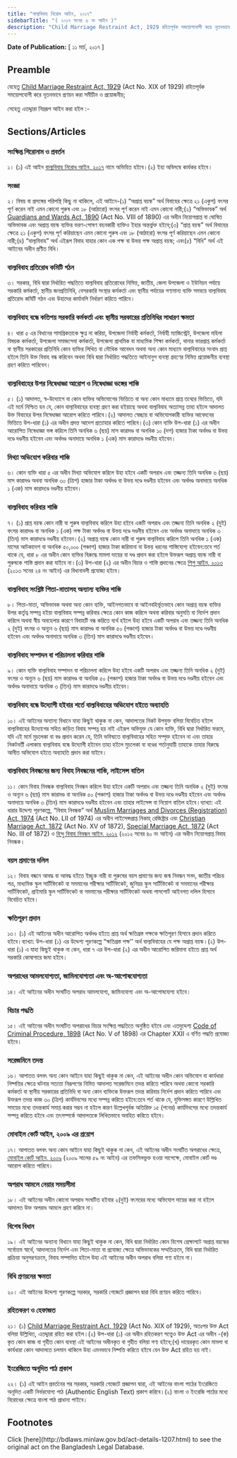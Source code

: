 ```yaml
---
title: "বাল্যবিবাহ নিরোধ আইন, ২০১৭"
sidebarTitle: "( ২০১৭ সনের ৬ নং আইন )"
description: "Child Marriage Restraint Act, 1929 রহিতপূর্বক সময়োপযোগী করে নূতনভাবে প্রণয়নকল্পে প্রণীত আইন"
---
```


**Date of Publication:** [ ১১ মার্চ, ২০১৭ ]

## Preamble

যেহেতু [Child Marriage Restraint Act, 1929](/laws/act-149 "Child Marriage Restraint Act, 1929") (Act No. XIX of 1929) রহিতপূর্বক সময়োপযোগী করে নূতনভাবে প্রণয়ন করা সমীচীন ও প্রয়োজনীয়;

সেহেতু এতদ্দ্বারা নিম্নরূপ আইন করা হইল :-

## Sections/Articles

### সংক্ষিপ্ত শিরোনাম ও প্রবর্তন

১। (১) এই আইন [বাল্যবিবাহ নিরোধ আইন, ২০১৭](/laws/act-1207 "বাল্যবিবাহ নিরোধ আইন, ২০১৭") নামে অভিহিত হইবে।(২) ইহা অবিলম্বে কার্যকর হইবে।

### সংজ্ঞা

২। বিষয় বা প্রসঙ্গের পরিপন্থি কিছু না থাকিলে, এই আইনে-(১) “অপ্রাপ্ত বয়স্ক” অর্থ বিবাহের ক্ষেত্রে ২১ (একুশ) বৎসর পূর্ণ করেন নাই এমন কোনো পুরুষ এবং ১৮ (আঠারো) বৎসর পূর্ণ করেন নাই এমন কোনো নারী;(২) “অভিভাবক” অর্থ [Guardians and Wards Act, 1890](/laws/act-64 "Guardians and Wards Act, 1890") (Act No. VIII of 1890) এর অধীন নিয়োগপ্রাপ্ত বা ঘোষিত অভিভাবক এবং অপ্রাপ্ত বয়স্ক ব্যক্তির ভরণ-পোষণ বহনকারী ব্যক্তিও ইহার অন্তর্ভুক্ত হইবে;(৩) “প্রাপ্ত বয়স্ক” অর্থ বিবাহের ক্ষেত্রে ২১ (একুশ) বৎসর পূর্ণ করিয়াছেন এমন কোনো পুরুষ এবং ১৮ (আঠারো) বৎসর পূর্ণ করিয়াছেন এমন কোনো নারী;(৪) “বাল্যবিবাহ” অর্থ এইরূপ বিবাহ যাহার কোন এক পক্ষ বা উভয় পক্ষ অপ্রাপ্ত বয়স্ক; এবং(৫) “বিধি” অর্থ এই আইনের অধীন প্রণীত বিধি।

### বাল্যবিবাহ প্রতিরোধ কমিটি গঠন

৩। সরকার, বিধি দ্বারা নির্ধারিত পদ্ধতিতে বাল্যবিবাহ প্রতিরোধের নিমিত্ত, জাতীয়, জেলা উপজেলা ও ইউনিয়ন পর্যায়ে সরকারি কর্মকর্তা, স্থানীয় জনপ্রতিনিধি, বেসরকারি সংস্থার কর্মকর্তা এবং স্থানীয় পর্যায়ের গণ্যমান্য ব্যক্তি সমন্বয়ে বাল্যবিবাহ প্রতিরোধ কমিটি গঠন এবং উহাদের কার্যাবলি নির্ধারণ করিতে পারিবে।

### বাল্যবিবাহ বন্ধে কতিপয় সরকারি কর্মকর্তা এবং স্থানীয় সরকারের প্রতিনিধির সাধারণ ক্ষমতা

৪। ধারা ৫ এর বিধানের সামগ্রিকতাকে ক্ষুণ্ন না করিয়া, উপজেলা নির্বাহী কর্মকর্তা, নির্বাহী ম্যাজিস্ট্রেট, উপজেলা মহিলা বিষয়ক কর্মকর্তা, উপজেলা সমাজসেবা কর্মকর্তা, উপজেলা প্রাথমিক বা মাধ্যমিক শিক্ষা কর্মকর্তা, থানার ভারপ্রাপ্ত কর্মকর্তা বা স্থানীয় সরকারের প্রতিনিধি কোন ব্যক্তির লিখিত বা মৌখিক আবেদন অথবা অন্য কোন মাধ্যমে বাল্যবিবাহের সংবাদ প্রাপ্ত হইলে তিনি উক্ত বিবাহ বন্ধ করিবেন অথবা বিধি দ্বারা নির্ধারিত পদ্ধতিতে আইনানুগ ব্যবস্থা গ্রহণের নিমিত্ত প্রয়োজনীয় ব্যবস্থা গ্রহণ করিতে পারিবেন।

### বাল্যবিবাহের উপর নিষেধাজ্ঞা আরোপ ও নিষেধাজ্ঞা ভঙ্গের শাস্তি

৫। (১) আদালত, স্ব-উদ্যোগে বা কোন ব্যক্তির অভিযোগের ভিত্তিতে বা অন্য কোন মাধ্যমে প্রাপ্ত তথ্যের ভিত্তিতে, যদি এই মর্মে নিশ্চিত হন যে, কোন বাল্যবিবাহের ব্যবস্থা গ্রহণ করা হইয়াছে অথবা বাল্যবিবাহ অত্যাসন্ন তাহা হইলে আদালত উক্ত বিবাহের উপর নিষেধাজ্ঞা আরোপ করিতে পারিবে।(২) আদালত স্বেচ্ছায় বা অভিযোগকারী ব্যক্তির আবেদনের ভিত্তিতে উপ-ধারা (১) এর অধীন প্রদত্ত আদেশ প্রত্যাহার করিতে পারিবে।(৩) কোন ব্যক্তি উপ-ধারা (১) এর অধীন আরোপিত নিষেধাজ্ঞা ভঙ্গ করিলে তিনি অনধিক ৬ (ছয়) মাস কারাদণ্ড বা অনধিক ১০ (দশ) হাজার টাকা অর্থদণ্ড বা উভয় দণ্ডে দণ্ডনীয় হইবেন এবং অর্থদণ্ড অনাদায়ে অনধিক ১ (এক) মাস কারাদণ্ডে দণ্ডনীয় হইবেন।

### মিথ্যা অভিযোগ করিবার শাস্তি

৬। কোন ব্যক্তি ধারা ৫ এর অধীন মিথ্যা অভিযোগ করিলে উহা হইবে একটি অপরাধ এবং তজ্জন্য তিনি অনধিক ৬ (ছয়) মাস কারাদণ্ড অথবা অনধিক ৩০ (ত্রিশ) হাজার টাকা অর্থদণ্ড বা উভয় দণ্ডে দণ্ডনীয় হইবেন এবং অর্থদণ্ড অনাদায়ে অনধিক ১ (এক) মাস কারাদণ্ডে দণ্ডনীয় হইবেন।

### বাল্যবিবাহ করিবার শাস্তি

৭। (১) প্রাপ্ত বয়স্ক কোন নারী বা পুরুষ বাল্যবিবাহ করিলে উহা হইবে একটি অপরাধ এবং তজ্জন্য তিনি অনধিক ২ (দুই) বৎসর কারাদণ্ড বা অনধিক ১ (এক) লক্ষ টাকা অর্থদণ্ড বা উভয় দণ্ডে দণ্ডনীয় হইবেন এবং অর্থদণ্ড অনাদায়ে অনধিক ৩ (তিন) মাস কারাদণ্ডে দণ্ডনীয় হইবেন।(২) অপ্রাপ্ত বয়স্ক কোন নারী বা পুরুষ বাল্যবিবাহ করিলে তিনি অনধিক ১ (এক) মাসের আটকাদেশ বা অনধিক ৫০,০০০ (পঞ্চাশ) হাজার টাকা জরিমানা বা উভয় ধরনের শাস্তিযোগ্য হইবেন:তবে শর্ত থাকে যে, ধারা ৮ এর অধীন কোন ব্যক্তির বিরুদ্ধে মামলা দায়ের বা দণ্ড প্রদান করা হইলে উক্তরূপ অপ্রাপ্ত বয়স্ক নারী বা পুরুষকে শাস্তি প্রদান করা যাইবে না।(৩) উপ-ধারা (২) এর অধীন বিচার ও শাস্তি প্রদানের ক্ষেত্রে [শিশু আইন, ২০১৩](/laws/act-1119 "শিশু আইন, ২০১৩") (২০১৩ সনের ২৪ নং আইন) এর বিধানাবলী প্রযোজ্য হইবে।

### বাল্যবিবাহ সংশ্লিষ্ট পিতা-মাতাসহ অন্যান্য ব্যক্তির শাস্তি

৮। পিতা-মাতা, অভিভাবক অথবা অন্য কোন ব্যক্তি, আইনগতভাবে বা আইনবহির্ভূতভাবে কোন অপ্রাপ্ত বয়স্ক ব্যক্তির উপর কর্তৃত্ব সম্পন্ন হইয়া বাল্যবিবাহ সম্পন্ন করিবার ক্ষেত্রে কোন কাজ করিলে অথবা করিবার অনুমতি বা নির্দেশ প্রদান করিলে অথবা স্বীয় অবহেলার কারণে বিবাহটি বন্ধ করিতে ব্যর্থ হইলে উহা হইবে একটি অপরাধ এবং তজ্জন্য তিনি অনধিক ২ (দুই) বৎসর ও অন্যূন ৬ (ছয়) মাস কারাদণ্ড বা অনধিক ৫০ (পঞ্চাশ) হাজার টাকা অর্থদণ্ড বা উভয় দণ্ডে দণ্ডনীয় হইবেন এবং অর্থদণ্ড অনাদায়ে অনধিক ৩ (তিন) মাস কারাদণ্ডে দণ্ডনীয় হইবেন।

### বাল্যবিবাহ সম্পাদন বা পরিচালনা করিবার শাস্তি

৯। কোন ব্যক্তি বাল্যবিবাহ সম্পাদন বা পরিচালনা করিলে উহা হইবে একটি অপরাধ এবং তজ্জন্য তিনি অনধিক ২ (দুই) বৎসর ও অন্যূন ৬ (ছয়) মাস কারাদণ্ড বা অনধিক ৫০ (পঞ্চাশ) হাজার টাকা অর্থদণ্ড বা উভয় দণ্ডে দণ্ডনীয় হইবেন এবং অর্থদণ্ড অনাদায়ে অনধিক ৩ (তিন) মাস কারাদণ্ডে দণ্ডনীয় হইবেন।

### বাল্যবিবাহ বন্ধে উদ্যোগী হইবার শর্তে বাল্যবিবাহের অভিযোগ হইতে অব্যাহতি

১০। এই আইনের অন্যান্য বিধানে যাহা কিছুই থাকুক না কেন, আদালতের নিকট উপযুক্ত বলিয়া বিবেচিত হইলে বাল্যবিবাহের উদ্যোগের সহিত জড়িত বিবাহ সম্পন্ন হয় নাই এইরূপ অভিযুক্ত যে কোন ব্যক্তি, বিধি দ্বারা নির্ধারিত ফরমে, যদি এই মর্মে মুচলেকা বা বণ্ড প্রদান করেন যে, তিনি ভবিষ্যতে বাল্যবিবাহের সহিত সম্পৃক্ত হইবেন না এবং তাহার নিকটবর্তী এলাকায় বাল্যবিবাহ বন্ধে উদ্যোগী হইবেন তাহা হইলে মুচলেকা বা বণ্ডের শর্তানুযায়ী তাহাকে তাহার বিরুদ্ধে আনীত অভিযোগ হইতে অব্যাহতি প্রদান করা যাইবে।

### বাল্যবিবাহ নিবন্ধনের জন্য বিবাহ নিবন্ধনের শাস্তি, লাইসেন্স বাতিল

১১। কোন বিবাহ নিবন্ধক বাল্যবিবাহ নিবন্ধন করিলে উহা হইবে একটি অপরাধ এবং তজ্জন্য তিনি অনধিক ২ (দুই) বৎসর ও অন্যূন ৬ (ছয়) মাস কারাদণ্ড বা অনধিক ৫০ (পঞ্চাশ) হাজার টাকা অর্থদণ্ড বা উভয় দণ্ডে দণ্ডনীয় হইবেন এবং অর্থদণ্ড অনাদায়ে অনধিক ৩ (তিন) মাস কারাদণ্ডে দণ্ডনীয় হইবেন এবং তাহার লাইসেন্স বা নিয়োগ বাতিল হইবে।ব্যাখ্যা: এই ধারার উদ্দেশ্য পূরণকল্পে, “বিবাহ নিবন্ধক” অর্থ [Muslim Marriages and Divorces (Registration) Act, 1974](/laws/act-476 "Muslim Marriages and Divorces (Registration) Act, 1974") (Act No. LII of 1974) এর অধীন লাইসেন্সপ্রাপ্ত নিকাহ্‌ রেজিষ্ট্রার এবং [Christian Marriage Act, 1872](/laws/act-27 "Christian Marriage Act, 1872") (Act No. XV of 1872), [Special Marriage Act, 1872](/laws/act-25 "Special Marriage Act, 1872") (Act No. III of 1872) ও [হিন্দু বিবাহ নিবন্ধন আইন, ২০১২](/laws/act-1105 "হিন্দু বিবাহ নিবন্ধন আইন, ২০১২") (২০১২ সনের ৪০ নং আইন) এর অধীন নিয়োগপ্রাপ্ত বিবাহ নিবন্ধক।

### বয়স প্রমাণের দলিল

১২। বিবাহ বন্ধনে আবদ্ধ বা আবদ্ধ হইতে ইচ্ছুক নারী বা পুরুষের বয়স প্রমাণের জন্য জন্ম নিবন্ধন সনদ, জাতীয় পরিচয় পত্র, মাধ্যমিক স্কুল সার্টিফিকেট বা সমমানের পরীক্ষার সার্টিফিকেট, জুনিয়র স্কুল সার্টিফিকেট বা সমমানের পরীক্ষার সার্টিফিকেট, প্রাইমারি স্কুল সার্টিফিকেট বা সমমানের পরীক্ষার সার্টিফিকেট অথবা পাসপোর্ট আইনগত দলিল হিসাবে বিবেচিত হইবে।

### ক্ষতিপূরণ প্রদান

১৩। (১) এই আইনের অধীন আরোপিত অর্থদণ্ড হইতে প্রাপ্ত অর্থ ক্ষতিগ্রস্ত পক্ষকে ক্ষতিপূরণ হিসাবে প্রদান করিতে হইবে।ব্যাখ্যা: উপ-ধারা (১) এর উদ্দেশ্য পূরণকল্পে “ক্ষতিগ্রস্ত পক্ষ’’ অর্থ বাল্যবিবাহের যে পক্ষ অপ্রাপ্ত বয়স্ক।(২) উপ-ধারা (১) এ যাহা কিছুই থাকুক না কেন, ধারা ৭ এর উপ-ধারা (২) এর অধীন আরোপিত জরিমানা হইতে প্রাপ্ত অর্থ সরকারি কোষাগারে জমা হইবে।

### অপরাধের আমলযোগ্যতা, জামিনযোগ্যতা এবং অ-আপোষযোগ্যতা

১৪। এই আইনের অধীন সংঘটিত অপরাধ আমলযোগ্য, জামিনযোগ্য এবং অ-আপোষযোগ্য হইবে।

### বিচার পদ্ধতি

১৫। এই আইনের অধীন সংঘটিত অপরাধের বিচার সংক্ষিপ্ত পদ্ধতিতে অনুষ্ঠিত হইবে এবং এতদুদ্দেশ্য [Code of Criminal Procedure, 1898](/laws/act-75 "Code of Criminal Procedure, 1898") (Act No. V of 1898) এর Chapter XXII এ বর্ণিত পদ্ধতি প্রযোজ্য হইবে।

### সরেজমিনে তদন্ত

১৬। আপাতত বলবৎ অন্য কোন আইনে যাহা কিছুই থাকুক না কেন, এই আইনের অধীন কোন অভিযোগ বা কার্যধারা নিষ্পত্তির ক্ষেত্রে ঘটনার সত্যতা নিরূপণের নিমিত্ত আদালত সরেজমিনে তদন্ত করিতে পারিবে অথবা কোনো সরকারি কর্মকর্তা বা স্থানীয় সরকারের প্রতিনিধি বা অন্য কোন ব্যক্তিকে উক্তরূপ তদন্ত করিবার নির্দেশ প্রদান করিতে পারিবে এবং উক্তরূপ তদন্ত কাজ ৩০ (ত্রিশ) কার্যদিবসের মধ্যে সম্পন্ন করিতে হইবে:তবে শর্ত থাকে যে, যুক্তিসঙ্গত কারণে উল্লিখিত সময়ের মধ্যে তদন্তকার্য সমাপ্ত করার সম্ভব না হইলে কারণ উল্লেখপূর্বক অতিরিক্ত ১৫ (পনের) কার্যদিবসের মধ্যে তদন্তকার্য সম্পন্ন করিতে হইবে এবং তৎসম্পর্কে আদালতকে লিখিতভাবে অবহিত করিতে হইবে।

### মোবাইল কোর্ট আইন, ২০০৯ এর প্রয়োগ

১৭। আপাতত বলবৎ অন্য কোন আইনে যাহা কিছুই থাকুক না কেন, এই আইনের অধীন সংঘটিত অপরাধের ক্ষেত্রে, [মোবাইল কোর্ট আইন, ২০০৯](/laws/act-1025 "মোবাইল কোর্ট আইন, ২০০৯") (২০০৯ সালের ৫৯ নং আইন) এর তফসিলভুক্ত হওয়া সাপেক্ষে, মোবাইল কোর্ট দণ্ড আরোপ করিতে পারিবে।

### অপরাধ আমলে নেয়ার সময়সীমা

১৮। এই আইনের অধীন কোনো অপরাধ সংঘটিত হইবার ২(দুই) বৎসরের মধ্যে অভিযোগ দায়ের করা না হইলে আদালত উক্ত অপরাধ আমলে গ্রহণ করিবে না।

### বিশেষ বিধান

১৯। এই আইনের অন্যান্য বিধানে যাহা কিছুই থাকুক না কেন, বিধি দ্বারা নির্ধারিত কোন বিশেষ প্রেক্ষাপটে অপ্রাপ্ত বয়স্কের সর্বোত্তম স্বার্থে, আদালতের নির্দেশ এবং পিতা-মাতা বা প্রযোজ্য ক্ষেত্রে অভিভাবকের সম্মতিক্রমে, বিধি দ্বারা নির্ধারিত প্রক্রিয়া অনুসরণক্রমে, বিবাহ সম্পাদিত হইলে উহা এই আইনের অধীন অপরাধ বলিয়া গণ্য হইবে না।

### বিধি প্রণয়নের ক্ষমতা

২০। এই আইনের উদ্দেশ্য পূরণকল্পে সরকার, সরকারি গেজেটে প্রজ্ঞাপন দ্বারা বিধি প্রণয়ন করিতে পারিবে।

### রহিতকরণ ও হেফাজত

২১। (১) [Child Marriage Restraint Act, 1929](/laws/act-149 "Child Marriage Restraint Act, 1929") (Act No. XIX of 1929), অতঃপর উক্ত Act বলিয়া উল্লিখিত, এতদ্দ্বারা রহিত করা হইল।(২) উপ-ধারা (১) এর অধীন রহিতকরণ সত্ত্বেও উক্ত Act এর অধীন -(ক) কৃত কোন কাজ বা গৃহীত কোন ব্যবস্থা এই আইনের অধীনকৃত বা গৃহীত বলিয়া গণ্য হইবে;(খ) দায়েরকৃত কোন মামলা বা কার্যধারা কোন আদালতে চলমান থাকিলে উহা এমনভাবে নিষ্পত্তি করিতে হইবে যেন উক্ত Act রহিত হয় নাই।

### ইংরেজিতে অনূদিত পাঠ প্রকাশ

২২। (১) এই আইন প্রবর্তনের পর সরকার, সরকারি গেজেটে প্রজ্ঞাপন দ্বারা, এই আইনের বাংলা পাঠের ইংরেজিতে অনূদিত একটি নির্ভরযোগ্য পাঠ (Authentic English Text) প্রকাশ করিবে।(২) বাংলা ও ইংরেজি পাঠের মধ্যে বিরোধের ক্ষেত্রে বাংলা পাঠ প্রাধান্য পাইবে।

## Footnotes

<Note>
  Click [here](http://bdlaws.minlaw.gov.bd/act-details-1207.html) to see the original act on the Bangladesh Legal Database.
</Note>
